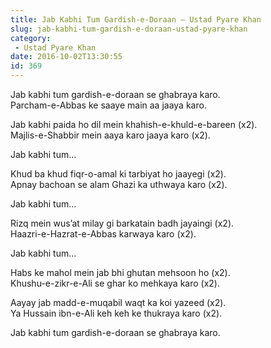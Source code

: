 ```yaml
---
title: Jab Kabhi Tum Gardish-e-Doraan – Ustad Pyare Khan
slug: jab-kabhi-tum-gardish-e-doraan-ustad-pyare-khan
category:
 - Ustad Pyare Khan
date: 2016-10-02T13:30:55
id: 369
---
```


<p>Jab kabhi tum gardish-e-doraan se ghabraya karo.<br />
Parcham-e-Abbas ke saaye main aa jaaya karo.</p>
<p>Jab kabhi paida ho dil mein khahish-e-khuld-e-bareen (x2).<br />
Majlis-e-Shabbir mein aaya karo jaaya karo (x2).</p>
<p>Jab kabhi tum…</p>
<p>Khud ba khud fiqr-o-amal ki tarbiyat ho jaayegi (x2).<br />
Apnay bachoan se alam Ghazi ka uthwaya karo (x2).</p>
<p>Jab kabhi tum…</p>
<p>Rizq mein wus’at milay gi barkatain badh jayaingi (x2).<br />
Haazri-e-Hazrat-e-Abbas karwaya karo (x2).</p>
<p>Jab kabhi tum…</p>
<p>Habs ke mahol mein jab bhi ghutan mehsoon ho (x2).<br />
Khushu-e-zikr-e-Ali se ghar ko mehkaya karo (x2).</p>
<p>Aayay jab madd-e-muqabil waqt ka koi yazeed (x2).<br />
Ya Hussain ibn-e-Ali keh keh ke thukraya karo (x2).</p>
<p>Jab kabhi tum gardish-e-doraan se ghabraya karo.</p>